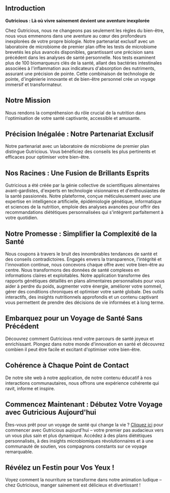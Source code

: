 ## Introduction

**Gutricious : Là où vivre sainement devient une aventure inexplorée**

Chez Gutricious, nous ne changeons pas seulement les règles du bien-être, nous vous emmenons dans une aventure au cœur des profondeurs inexplorées de votre propre biologie. Notre partenariat exclusif avec un laboratoire de microbiome de premier plan offre les tests de microbiome brevetés les plus avancés disponibles, garantissant une précision sans précédent dans les analyses de santé personnelle. Nos tests examinent plus de 100 biomarqueurs clés de la santé, allant des bactéries intestinales associées à l'inflammation aux indicateurs d'absorption des nutriments, assurant une précision de pointe. Cette combinaison de technologie de pointe, d'ingénierie innovante et de bien-être personnel crée un voyage immersif et transformateur.

## Notre Mission

Nous rendons la compréhension du rôle crucial de la nutrition dans l'optimisation de votre santé captivante, accessible et amusante.

## Précision Inégalée : Notre Partenariat Exclusif

Notre partenariat avec un laboratoire de microbiome de premier plan distingue Gutricious. Vous bénéficiez des conseils les plus pertinents et efficaces pour optimiser votre bien-être.

## Nos Racines : Une Fusion de Brillants Esprits

Gutricious a été créée par la génie collective de scientifiques alimentaires avant-gardistes, d'experts en technologie visionnaires et d'enthousiastes de la santé passionnés. Notre plateforme, conçue méticuleusement avec une expertise en intelligence artificielle, épidémiologie génétique, informatique et sciences de la nutrition, emploie des analyses avancées pour offrir des recommandations diététiques personnalisées qui s'intègrent parfaitement à votre quotidien.

## Notre Promesse : Simplifier la Complexité de la Santé

Nous coupons à travers le bruit des innombrables tendances de santé et des conseils contradictoires. Engagés envers la transparence, l'intégrité et l'innovation continue, nous concevons chaque offre avec votre bien-être au centre. Nous transformons des données de santé complexes en informations claires et exploitables. Notre application transforme des rapports génétiques détaillés en plans alimentaires personnalisés pour vous aider à perdre du poids, augmenter votre énergie, améliorer votre sommeil, gérer des conditions chroniques et optimiser votre santé globale. Des outils interactifs, des insights nutritionnels approfondis et un contenu captivant vous permettent de prendre des décisions de vie informées et à long terme.

## Embarquez pour un Voyage de Santé Sans Précédent

Découvrez comment Gutricious rend votre parcours de santé joyeux et enrichissant. Plongez dans notre monde d'innovation en santé et découvrez combien il peut être facile et excitant d'optimiser votre bien-être.

## Cohérence à Chaque Point de Contact

De notre site web à notre application, de notre contenu éducatif à nos interactions communautaires, nous offrons une expérience cohérente qui ravit, informe et inspire.

## Commencez Maintenant : Débutez Votre Voyage avec Gutricious Aujourd'hui

Êtes-vous prêt pour un voyage de santé qui change la vie ? [Cliquez ici](https://gutricious-home.vercel.app/fr#footer) pour commencer avec Gutricious aujourd'hui – votre premier pas audacieux vers un vous plus sain et plus dynamique. Accédez à des plans diététiques personnalisés, à des insights microbiomiques révolutionnaires et à une communauté de soutien, vos compagnons constants sur ce voyage remarquable.

## Révélez un Festin pour Vos Yeux !

Voyez comment la nourriture se transforme dans notre animation ludique – chez Gutricious, manger sainement est délicieux et divertissant !
